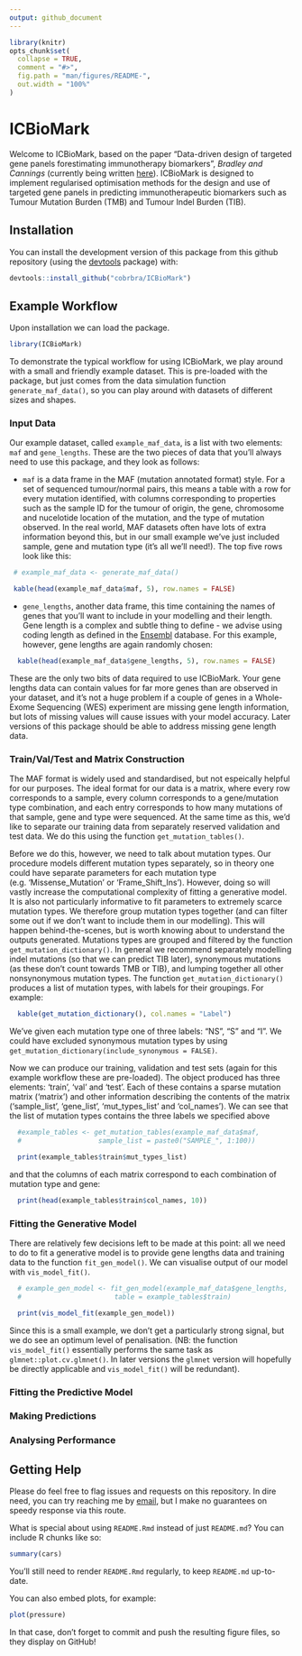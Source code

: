 ```yaml
---
output: github_document
---
```


<!-- README.md is generated from README.Rmd. Please edit that file -->

```r
library(knitr)
opts_chunk$set(
  collapse = TRUE,
  comment = "#>",
  fig.path = "man/figures/README-",
  out.width = "100%"
)
```

# ICBioMark

<!-- badges: start -->
<!-- badges: end -->

Welcome to ICBioMark, based on the paper "Data-driven design of targeted gene panels forestimating immunotherapy biomarkers", *Bradley and Cannings* (currently being written [here](https://github.com/cobrbra/TargetedPanelEstimation_Paper)). ICBioMark is designed to implement regularised optimisation methods for the design and use of targeted gene panels in predicting immunotherapeutic biomarkers such as Tumour Mutation Burden (TMB) and Tumour Indel Burden (TIB).

## Installation

<!-- You can install the development version of ICBioMark from [CRAN](https://CRAN.R-project.org) with: -->
You can install the development version of this package from this github repository (using the [devtools](https://cran.r-project.org/web/packages/devtools/index.html) package) with:

``` r
devtools::install_github("cobrbra/ICBioMark")
```

## Example Workflow

Upon installation we can load the package.

```r
library(ICBioMark)
```

To demonstrate the typical workflow for using ICBioMark, we play around with a small and friendly example dataset. This is pre-loaded with the package, but just comes from the data simulation function `generate_maf_data()`, so you can play around with datasets of different sizes and shapes. 

### Input Data

Our example dataset, called `example_maf_data`, is a list with two elements: `maf` and `gene_lengths`. These are the two pieces of data that you'll always need to use this package, and they look as follows:

 * `maf` is a data frame in the MAF (mutation annotated format) style. For a set of sequenced tumour/normal pairs, this means a table with a row for every mutation identified, with columns corresponding to properties such as the sample ID for the tumour of origin, the gene, chromosome and nucelotide location of the mutation, and the type of mutation observed. In the real world, MAF datasets often have lots of extra information beyond this, but in our small example we've just included sample, gene and mutation type (it's all we'll need!). The top five rows look like this:
 
```r
 # example_maf_data <- generate_maf_data()

 kable(head(example_maf_data$maf, 5), row.names = FALSE)
```
 * `gene_lengths`, another data frame, this time containing the names of genes that you'll want to include in your modelling and their length. Gene length is a complex and subtle thing to define - we advise using coding length as defined in the [Ensembl](https://www.ensembl.org/index.html) database. For this example, however, gene lengths are again randomly chosen:
 
``` r
  kable(head(example_maf_data$gene_lengths, 5), row.names = FALSE)
```
These are the only two bits of data required to use ICBioMark. Your gene lengths data can contain values for far more genes than are observed in your dataset, and it's not a huge problem if a couple of genes in a Whole-Exome Sequencing (WES) experiment are missing gene length information, but lots of missing values will cause issues with your model accuracy. Later versions of this package should be able to address missing gene length data.

### Train/Val/Test and Matrix Construction
The MAF format is widely used and standardised, but not espeically helpful for our purposes. The ideal format for our data is a matrix, where every row corresponds to a sample, every column corresponds to a gene/mutation type combination, and each entry corresponds to how many mutations of that sample, gene and type were sequenced. At the same time as this, we'd like to separate our training data from separately reserved validation and test data. We do this using the function `get_mutation_tables()`. 

Before we do this, however, we need to talk about mutation types. Our procedure models different mutation types separately, so in theory one could have separate parameters for each mutation type (e.g. 'Missense_Mutation' or 'Frame_Shift_Ins'). However, doing so will vastly increase the computational complexity of fitting a generative model. It is also not particularly informative to fit parameters to extremely scarce mutation types. We therefore group mutation types together (and can filter some out if we don't want to include them in our modelling). This will happen behind-the-scenes, but is worth knowing about to understand the outputs generated. Mutations types are grouped and filtered by the function `get_mutation_dictionary()`. In general we recommend separately modelling indel mutations (so that we can predict TIB later), synonymous mutations (as these don't count towards TMB or TIB), and lumping together all other nonsynonymous mutation types. The function `get_mutation_dictionary()` produces a list of mutation types, with labels for their groupings. For example:

```r
  kable(get_mutation_dictionary(), col.names = "Label")
```
We've given each mutation type one of three labels: "NS", "S" and "I". We could have excluded synonymous mutation types by using `get_mutation_dictionary(include_synonymous = FALSE)`.

Now we can produce our training, validation and test sets (again for this example workflow these are pre-loaded). The object produced has three elements: 'train', 'val' and 'test'. Each of these contains a sparse mutation matrix ('matrix') and other information describing the contents of the matrix ('sample_list', 'gene_list', 'mut_types_list' and 'col_names'). We can see that the list of mutation types contains the three labels we specified above

```r
  #example_tables <- get_mutation_tables(example_maf_data$maf, 
  #                   sample_list = paste0("SAMPLE_", 1:100))

  print(example_tables$train$mut_types_list)
```
and that the columns of each matrix correspond to each combination of mutation type and gene:

```r
  print(head(example_tables$train$col_names, 10))
```


### Fitting the Generative Model
There are relatively few decisions left to be made at this point: all we need to do to fit a generative model is to provide gene lengths data and training data to the function `fit_gen_model()`. We can visualise output of our model with `vis_model_fit()`.

```r
  # example_gen_model <- fit_gen_model(example_maf_data$gene_lengths, 
  #                       table = example_tables$train)

  print(vis_model_fit(example_gen_model))

```

Since this is a small example, we don't get a particularly strong signal, but we do see an optimum level of penalisation. (NB: the function `vis_model_fit()` essentially performs the same task as `glmnet::plot.cv.glmnet()`. In later versions the `glmnet` version will hopefully be directly applicable and `vis_model_fit()` will be redundant).

### Fitting the Predictive Model

### Making Predictions 

### Analysing Performance

## Getting Help
Please do feel free to flag issues and requests on this repository. In dire need, you can try reaching me by [email](j.r.j.bradley@sms.ed.ac.uk), but I make no guarantees on speedy response via this route.


What is special about using `README.Rmd` instead of just `README.md`? You can include R chunks like so:

```r
summary(cars)
```

You'll still need to render `README.Rmd` regularly, to keep `README.md` up-to-date.

You can also embed plots, for example:

```r
plot(pressure)
```

In that case, don't forget to commit and push the resulting figure files, so they display on GitHub!
